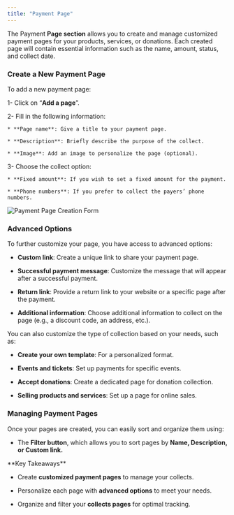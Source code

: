 ```yaml
---
title: "Payment Page"
---
```


The Payment **Page section** allows you to create and manage customized payment pages for your products, services, or donations. Each created page will contain essential information such as the name, amount, status, and collect date.

### Create a New Payment Page

To add a new payment page:

1- Click on “**Add a page**”.

2- Fill in the following information:

    * **Page name**: Give a title to your payment page.

    * **Description**: Briefly describe the purpose of the collect.

    * **Image**: Add an image to personalize the page (optional).

3- Choose the collect option:

    * **Fixed amount**: If you wish to set a fixed amount for the payment.

    * **Phone numbers**: If you prefer to collect the payers’ phone numbers.

![Payment Page Creation Form](https://res.cloudinary.com/dvilp6td2/image/upload/v1732279500/payment-page-creation-form-en_drego1.png)

### Advanced Options

To further customize your page, you have access to advanced options:

  * **Custom link**: Create a unique link to share your payment page.

  * **Successful payment message**: Customize the message that will appear after a successful payment.

  * **Return link**: Provide a return link to your website or a specific page after the payment.

  * **Additional information**: Choose additional information to collect on the page (e.g., a discount code, an address, etc.).

You can also customize the type of collection based on your needs, such as:

  * **Create your own template**: For a personalized format.

  * **Events and tickets**: Set up payments for specific events.

  * **Accept donations**: Create a dedicated page for donation collection.

  * **Selling products and services**: Set up a page for online sales.


### Managing Payment Pages

Once your pages are created, you can easily sort and organize them using:

 * The **Filter button**, which allows you to sort pages by **Name, Description, or Custom link.**

<Note>
  **Key Takeaways**

  * Create **customized payment pages** to manage your collects.

  * Personalize each page with **advanced options** to meet your needs.

  * Organize and filter your **collects pages** for optimal tracking.


</Note>










